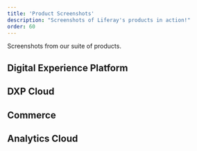 ```yaml
---
title: 'Product Screenshots'
description: "Screenshots of Liferay's products in action!"
order: 60
---
```



Screenshots from our suite of products.

## Digital Experience Platform

<ImageDownload altText="Screenshot of Liferay DXP Collaboration" title="Liferay DXP Collaboration" source="/images/products/liferay-dxp-collaboration.jpg" downloadName="liferay-dxp-collaboration.jpg" />
<ImageDownload altText="Screenshot of Liferay DXP Content Management" title="Liferay DXP Content Management" source="/images/products/liferay-dxp-content-management.jpg" downloadName="liferay-dxp-content-management.jpg" />
<ImageDownload altText="Screenshot of Liferay DXP Dam Efss" title="Liferay DXP Dam Efss" source="/images/products/liferay-dxp-dam-efss.jpg" downloadName="liferay-dxp-dam-efss.jpg" />
<ImageDownload altText="Screenshot of Liferay DXP Developer Tools" title="Liferay DXP Developer Tools" source="/images/products/liferay-dxp-developer-tools.jpg" downloadName="liferay-dxp-developer-tools.jpg" />
<ImageDownload altText="Screenshot of Liferay DXP Forms Business Automation" title="Liferay DXP Forms Business Automation" source="/images/products/liferay-dxp-forms-business-automation.png" downloadName="liferay-dxp-forms-business-automation.png" />
<ImageDownload altText="Screenshot of Liferay DXP Horizontal Portal" title="Liferay DXP Horizontal Portal" source="/images/products/liferay-dxp-horizontal-portal.jpg" downloadName="liferay-dxp-horizontal-portal.jpg" />
<ImageDownload altText="Screenshot of Liferay DXP Mobile Experience" title="Liferay DXP Mobile Experience" source="/images/products/liferay-dxp-mobile-experience.png" downloadName="liferay-dxp-mobile-experience.png" />

## DXP Cloud

<ImageDownload altText="Screenshot of Liferay DXP Cloud Advanced Monitoring" title="Liferay DXP Cloud Advanced Monitoring" source="/images/products/liferay-dxp-cloud-advanced-monitoring.png" downloadName="liferay-dxp-cloud-advanced-monitoring.png" />
<ImageDownload altText="Screenshot of Liferay DXP Cloud Overview" title="Liferay DXP Cloud Overview" source="/images/products/liferay-dxp-cloud-overview.png" downloadName="liferay-dxp-cloud-overview.png" />
<ImageDownload altText="Screenshot of Liferay DXP Cloud Services" title="Liferay DXP Cloud Services" source="/images/products/liferay-dxp-cloud-services.png" downloadName="liferay-dxp-cloud-services.png" />
<ImageDownload altText="Screenshot of Liferay DXP Cloud Vpn" title="Liferay DXP Cloud Vpn" source="/images/products/liferay-dxp-cloud-vpn.png" downloadName="liferay-dxp-cloud-vpn.png" />


## Commerce

<ImageDownload altText="Screenshot of Liferay Commerce Accelerator Breccia" title="Liferay Commerce Accelerator Breccia" source="/images/products/liferay-commerce-accelerator-breccia.jpg" downloadName="liferay-commerce-accelerator-breccia.jpg" />
<ImageDownload altText="Screenshot of Liferay Commerce Dashboard Predictive Analytics" title="Liferay Commerce Dashboard Predictive Analytics" source="/images/products/liferay-commerce-dashboard-predictive-analytics.jpg" downloadName="liferay-commerce-dashboard-predictive-analytics.jpg" />
<ImageDownload altText="Screenshot of Liferay Commerce Orders" title="Liferay Commerce Orders" source="/images/products/liferay-commerce-orders.jpg" downloadName="liferay-commerce-orders.jpg" />


## Analytics Cloud

<ImageDownload altText="Screenshot of Liferay Analytics Cloud Segment Interest Score" title="Liferay Analytics Cloud Segment Interest Score" source="/images/products/analytics-cloud-interest-score.png" downloadName="liferay-analytics-cloud-segment-interest-score.png" />
<ImageDownload altText="Screenshot of Liferay Analytics Cloud Segment Profile" title="Liferay Analytics Cloud Segment Profile" source="/images/products/analytics-cloud-segment-profile.png" downloadName="liferay-analytics-cloud-segment-profile.png" />
<ImageDownload altText="Screenshot of Liferay Analytics Cloud Single Customer View" title="Liferay Analytics Cloud Single Customer View" source="/images/products/analytics-cloud-single-customer-view.png" downloadName="liferay-analytics-cloud-single-customer-view.png" />
